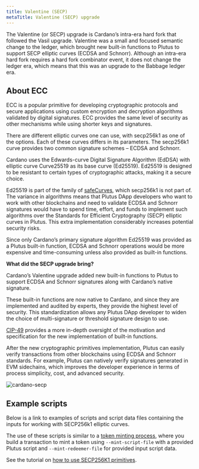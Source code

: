 ```yaml
---
title: Valentine (SECP) 
metaTitle: Valentine (SECP) upgrade
---
```


The Valentine (or SECP) upgrade is Cardano’s intra-era hard fork that followed the Vasil upgrade. Valentine was a small and focused semantic change to the ledger, which brought new built-in functions to Plutus to support SECP elliptic curves (ECDSA and Schnorr). Although an intra-era hard fork requires a hard fork combinator event, it does not change the ledger era, which means that this was an upgrade to the Babbage ledger era.

## About ECC

ECC is a popular primitive for developing cryptographic protocols and secure applications using custom encryption and decryption algorithms validated by digital signatures. ECC provides the same level of security as other mechanisms while using shorter keys and signatures.

There are different elliptic curves one can use, with secp256k1 as one of the options. Each of these curves differs in its parameters. The secp256k1 curve provides two common signature schemes – ECDSA and Schnorr.

Cardano uses the Edwards-curve Digital Signature Algorithm (EdDSA) with elliptic curve Curve25519 as its base curve (Ed25519). Ed25519 is designed to be resistant to certain types of cryptographic attacks, making it a secure choice.

Ed25519 is part of the family of [safeCurves](https://safecurves.cr.yp.to/), which secp256k1 is not part of. The variance in algorithms means that Plutus DApp developers who want to work with other blockchains and need to validate ECDSA and Schnorr signatures would have to spend time, effort, and funds to implement such algorithms over the Standards for Efficient Cryptography (SECP) elliptic curves in Plutus. This extra implementation considerably increases potential security risks.

Since only Cardano’s primary signature algorithm Ed25519 was provided as a Plutus built-in function, ECDSA and Schnorr operations would be more expensive and time-consuming unless also provided as built-in functions.

**What did the SECP upgrade bring?**

Cardano’s Valentine upgrade added new built-in functions to Plutus to support ECDSA and Schnorr signatures along with Cardano’s native signature.

These built-in functions are now native to Cardano, and since they are implemented and audited by experts, they provide the highest level of security. This standardization allows any Plutus DApp developer to widen the choice of multi-signature or threshold signature design to use.

[CIP-49](https://github.com/mlabs-haskell/CIPs/blob/c5bdd66fe49c19c341499f86cebaa2eef9e90b74/CIP-0049/README.md) provides a more in-depth oversight of the motivation and specification for the new implementation of built-in functions.

After the new cryptographic primitives implementation, Plutus can easily verify transactions from other blockchains using ECDSA and Schnorr standards. For example, Plutus can natively verify signatures generated in EVM sidechains, which improves the developer experience in terms of process simplicity, cost, and advanced security.

![cardano-secp](https://ucarecdn.com/7c41014d-2a03-493e-83f1-054c6e3ac78f/)

## Example scripts

Below is a link to examples of scripts and script data files containing the inputs for working with SECP256k1 elliptic curves.

The use of these scripts is similar to a [token minting process](https://github.com/input-output-hk/cardano-node-wiki/blob/main/docs/reference/plutus/plutus-minting-script-example.md), where you build a transaction to mint a token using `--mint-script-file` with a provided Plutus script and `--mint-redeemer-file` for provided input script data.

See the tutorial on [how to use SECP256K1 primitives](https://github.com/input-output-hk/Vasil-testnet/blob/main/secp-primitives-cip.md).


